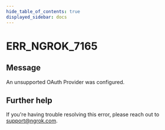 ```yaml
---
hide_table_of_contents: true
displayed_sidebar: docs
---
```



# ERR_NGROK_7165

## Message

An unsupported OAuth Provider was configured.

<ErrorDetails error="err_ngrok_7165" />

## Further help

If you're having trouble resolving this error, please reach out to [support@ngrok.com](mailto:support@ngrok.com?subject=Help%20with%20ERR_NGROK_7165).
